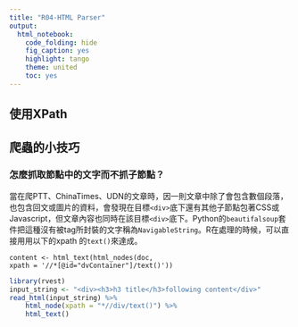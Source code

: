 ```yaml
---
title: "R04-HTML Parser"
output: 
  html_notebook: 
    code_folding: hide
    fig_caption: yes
    highlight: tango
    theme: united
    toc: yes
---
```


## 使用XPath

## 爬蟲的小技巧

### 怎麼抓取節點中的文字而不抓子節點？
當在爬PTT、ChinaTimes、UDN的文章時，因一則文章中除了會包含數個段落，也包含回文或圖片的資料，會發現在目標`<div>`底下還有其他子節點包著CSS或Javascript，但文章內容也同時在該目標`<div>`底下。Python的`beautifalsoup`套件把這種沒有被tag所封裝的文字稱為`NavigableString`。R在處理的時候，可以直接用用以下的xpath
的`text()`來達成。

```block
content <- html_text(html_nodes(doc,  
xpath = '//*[@id="dvContainer"]/text()'))
```


```r
library(rvest)
input_string <- "<div><h3>h3 title</h3>following content</div>"
read_html(input_string) %>%
    html_node(xpath = "*//div/text()") %>%
    html_text()
```

